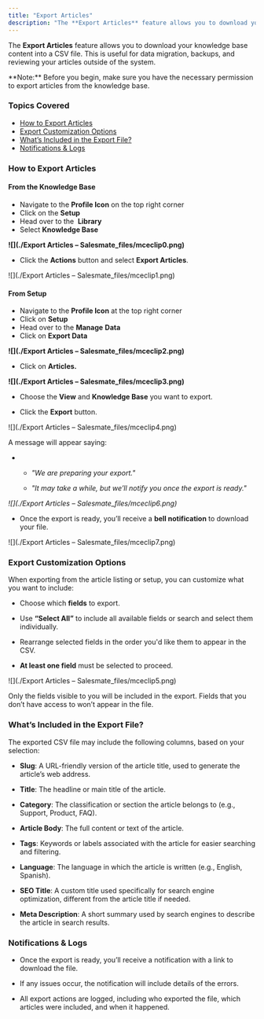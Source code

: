 ```yaml
---
title: "Export Articles"
description: "The **Export Articles** feature allows you to download your knowledge base content into a CSV file. This is useful for data migration, backups, and re..."
---
```


The **Export Articles** feature allows you to download your knowledge base content into a CSV file. This is useful for data migration, backups, and reviewing your articles outside of the system.

<Note>
**Note:** Before you begin, make sure you have the necessary permission to export articles from the knowledge base.
</Note>

### Topics Covered

*   [How to Export Articles](https://support.salesmate.io/hc/en-us/articles/44633603625625-Export-Articles#01JWJQW63J2D7HF6C8NAMWQC9V)
*   [Export Customization Options](https://support.salesmate.io/hc/en-us/articles/44633603625625-Export-Articles#h_01JWDF2H3GRTVVD96CJ0CC0XEQ)
*   [What’s Included in the Export File?](https://support.salesmate.io/hc/en-us/articles/44633603625625-Export-Articles#h_01JWDF2H3GHKTGXY8ECKZBN08M)
*   [Notifications & Logs](https://support.salesmate.io/hc/en-us/articles/44633603625625-Export-Articles#h_01JWDF2H3HN4JKS952QS70QTBJ)

### How to Export Articles

#### **From the Knowledge Base**

*   Navigate to the **Profile Icon** on the top right corner
*   Click on the **Setup**
*   Head over to the  **Library**
*   Select **Knowledge Base**

**![](./Export Articles – Salesmate_files/mceclip0.png)**

*   Click the **Actions** button and select **Export Articles**.
    

![](./Export Articles – Salesmate_files/mceclip1.png)

#### **From Setup**

*   Navigate to the **Profile Icon** at the top right corner
*   Click on **Setup**
*   Head over to the **Manage** **Data**
*   Click on **Export Data**

**![](./Export Articles – Salesmate_files/mceclip2.png)**

*   Click on **Articles.**

**![](./Export Articles – Salesmate_files/mceclip3.png)**

*   Choose the **View** and **Knowledge Base** you want to export.
    
*   Click the **Export** button.
    

![](./Export Articles – Salesmate_files/mceclip4.png)

A message will appear saying:

*   *   _"We are preparing your export."_
        
    *   _"It may take a while, but we’ll notify you once the export is ready."_
        

_![](./Export Articles – Salesmate_files/mceclip6.png)_

*   Once the export is ready, you’ll receive a **bell notification** to download your file.

![](./Export Articles – Salesmate_files/mceclip7.png)

### Export Customization Options

When exporting from the article listing or setup, you can customize what you want to include:

*   Choose which **fields** to export.
    
*   Use **“Select All”** to include all available fields or search and select them individually.
    
*   Rearrange selected fields in the order you'd like them to appear in the CSV.
    
*   **At least one field** must be selected to proceed.
    

![](./Export Articles – Salesmate_files/mceclip5.png)

Only the fields visible to you will be included in the export. Fields that you don’t have access to won’t appear in the file.

### What’s Included in the Export File?

The exported CSV file may include the following columns, based on your selection:

*   **Slug**: A URL-friendly version of the article title, used to generate the article’s web address.
    
*   **Title**: The headline or main title of the article.
    
*   **Category**: The classification or section the article belongs to (e.g., Support, Product, FAQ).
    
*   **Article Body**: The full content or text of the article.
    
*   **Tags**: Keywords or labels associated with the article for easier searching and filtering.
    
*   **Language**: The language in which the article is written (e.g., English, Spanish).
    
*   **SEO Title**: A custom title used specifically for search engine optimization, different from the article title if needed.
    
*   **Meta Description**: A short summary used by search engines to describe the article in search results.
    

<Note>


### Notifications & Logs

*   Once the export is ready, you’ll receive a notification with a link to download the file.
    
*   If any issues occur, the notification will include details of the errors.
    
*   All export actions are logged, including who exported the file, which articles were included, and when it happened.
    


</Note>